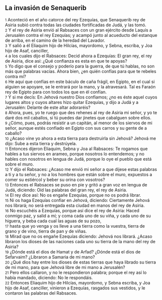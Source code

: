 == La invasión de Senaquerib ==

{{anchor|1}} <small>1</small> Aconteció en el año catorce del rey Ezequías, que Senaquerib rey de Asiria subió contra todas las ciudades fortificadas de Judá, y las tomó.<br>
{{anchor|2}} <small>2</small> Y el rey de Asiria envió al Rabsaces con un gran ejército desde Laquis a Jerusalén contra el rey Ezequías; y acampó junto al acueducto del estanque de arriba, en el camino de la heredad del Lavador.<br>
{{anchor|3}} <small>3</small> Y salió a él Eliaquim hijo de Hilcías, mayordomo, y Sebna, escriba, y Joa hijo de Asaf, canciller,<br>
{{anchor|4}} <small>4</small> a los cuales dijo el Rabsaces: Decid ahora a Ezequías: El gran rey, el rey de Asiria, dice así: ¿Qué confianza es esta en que te apoyas?<br>
{{anchor|5}} <small>5</small> Yo digo que el consejo y poderío para la guerra, de que tú hablas, no son más que palabras vacías. Ahora bien, ¿en quién confías para que te rebeles contra mí?<br>
{{anchor|6}} <small>6</small> He aquí que confías en este báculo de caña frágil, en Egipto, en el cual si alguien se apoyare, se le entrará por la mano, y la atravesará. Tal es Faraón rey de Egipto para con todos los que en él confían.<br>
{{anchor|7}} <small>7</small> Y si me decís: En Jehová nuestro Dios confiamos; ¿no es éste aquel cuyos lugares altos y cuyos altares hizo quitar Ezequías, y dijo a Judá y a Jerusalén: Delante de este altar adoraréis?<br>
{{anchor|8}} <small>8</small> Ahora, pues, yo te ruego que des rehenes al rey de Asiria mi señor, y yo te daré dos mil caballos, si tú puedes dar jinetes que cabalguen sobre ellos.<br>
{{anchor|9}} <small>9</small> ¿Cómo, pues, podrás resistir a un capitán, al menor de los siervos de mi señor, aunque estés confiado en Egipto con sus carros y su gente de a caballo?<br>
{{anchor|10}} <small>10</small> ¿Acaso vine yo ahora a esta tierra para destruirla sin Jehová? Jehová me dijo: Sube a esta tierra y destrúyela.<br>
{{anchor|11}} <small>11</small> Entonces dijeron Eliaquim, Sebna y Joa al Rabsaces: Te rogamos que hables a tus siervos en arameo, porque nosotros lo entendemos; y no hables con nosotros en lengua de Judá, porque lo oye el pueblo que está sobre el muro.<br>
{{anchor|12}} <small>12</small> Y dijo el Rabsaces: ¿Acaso me envió mi señor a que dijese estas palabras a ti y a tu señor, y no a los hombres que están sobre el muro, expuestos a comer su estiércol y beber su orina con vosotros?<br>
{{anchor|13}} <small>13</small> Entonces el Rabsaces se puso en pie y gritó a gran voz en lengua de Judá, diciendo: Oíd las palabras del gran rey, el rey de Asiria.<br>
{{anchor|14}} <small>14</small> El rey dice así: No os engañe Ezequías, porque no os podrá librar.<br>
{{anchor|15}} <small>15</small> Ni os haga Ezequías confiar en Jehová, diciendo: Ciertamente Jehová nos librará; no será entregada esta ciudad en manos del rey de Asiria.<br>
{{anchor|16}} <small>16</small> No escuchéis a Ezequías, porque así dice el rey de Asiria: Haced conmigo paz, y salid a mí; y coma cada uno de su viña, y cada uno de su higuera, y beba cada cual las aguas de su pozo,<br>
{{anchor|17}} <small>17</small> hasta que yo venga y os lleve a una tierra como la vuestra, tierra de grano y de vino, tierra de pan y de viñas.<br>
{{anchor|18}} <small>18</small> Mirad que no os engañe Ezequías diciendo: Jehová nos librará. ¿Acaso libraron los dioses de las naciones cada uno su tierra de la mano del rey de Asiria?<br>
{{anchor|19}} <small>19</small> ¿Dónde está el dios de Hamat y de Arfad? ¿Dónde está el dios de Sefarvaim? ¿Libraron a Samaria de mi mano?<br>
{{anchor|20}} <small>20</small> ¿Qué dios hay entre los dioses de estas tierras que haya librado su tierra de mi mano, para que Jehová libre de mi mano a Jerusalén?<br>
{{anchor|21}} <small>21</small> Pero ellos callaron, y no le respondieron palabra; porque el rey así lo había mandado, diciendo: No le respondáis.<br>
{{anchor|22}} <small>22</small> Entonces Eliaquim hijo de Hilcías, mayordomo, y Sebna escriba, y Joa hijo de Asaf, canciller, vinieron a Ezequías, rasgados sus vestidos, y le contaron las palabras del Rabsaces.<br>
